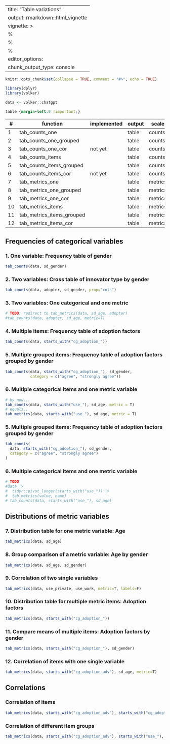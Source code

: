 
---
title: "Table variations"
output: rmarkdown::html_vignette
vignette: >
  %\VignetteIndexEntry{Table variations}
  %\VignetteEncoding{UTF-8}
  %\VignetteEngine{knitr::rmarkdown}
editor_options: 
  chunk_output_type: console
---

```r
knitr::opts_chunk$set(collapse = TRUE, comment = "#>", echo = TRUE)

library(dplyr)
library(volker)

data <- volker::chatgpt

```

```css
table {margin-left:0 !important;}
```


| \#     | function                     | implemented | output | scale    | columns  | crossings  |
|--------|------------------------------|-------------|--------|----------|-----------|-------------|
| 1      | tab_counts_one               |             | table  | counts   | one       |             |
| 2      | tab_counts_one_grouped     |             | table  | counts   | one       | grouped     |
| 3      | tab_counts_one_cor          | not yet     | table  | counts   | one       | correlated  |
| 4      | tab_counts_items           |             | table  | counts   | multiple |             |
| 5      | tab_counts_items_grouped    |            | table  | counts   | multiple | grouped     |
| 6      | tab_counts_items_cor        | not yet     | table  | counts   | multiple | correlated  |
| 7      | tab_metrics_one            |             | table  | metrics | one       |             |
| 8      | tab_metrics_one_grouped    |             | table  | metrics | one       | grouped    |
| 9      | tab_metrics_one_cor         |      | table  | metrics | one       | correlated |
| 10     | tab_metrics_items            |             | table  | metrics | multiple |             |
| 11     | tab_metrics_items_grouped   |             | table  | metrics | multiple | grouped     |
| 12     | tab_metrics_items_cor       |             | table  | metrics | multiple | correlated  |


## Frequencies of categorical variables

### 1. One variable: Frequency table of gender

```r
tab_counts(data, sd_gender)
```

### 2. Two variables: Cross table of innovator type by gender
```r
tab_counts(data, adopter, sd_gender, prop="cols")
```


### 3. Two variables: One categorical and one metric
```r
# TODO: redirect to tab_metrics(data, sd_age, adopter) 
#tab_counts(data, adopter, sd_age, metric=T)
```

### 4. Multiple items: Frequency table of adoption factors
```r
tab_counts(data, starts_with("cg_adoption_"))
```

### 5. Multiple grouped items: Frequency table of adoption factors grouped by gender
```r
tab_counts(data, starts_with("cg_adoption_"), sd_gender, 
           category = c("agree", "strongly agree"))
```

### 6. Multiple categorical items and one metric variable
```r
# by now... 
tab_counts(data, starts_with("use_"), sd_age, metric = T)
# equals.. 
tab_metrics(data, starts_with("use_"), sd_age, metric = T)

```


### 5. Multiple grouped items: Frequency table of adoption factors grouped by gender
```r
tab_counts(
  data, starts_with("cg_adoption_"), sd_gender, 
  category = c("agree", "strongly agree")
)
```

### 6. Multiple categorical items and one metric variable
```r

# TODO
#data |> 
#  tidyr::pivot_longer(starts_with("use_")) |> 
#  tab_metrics(value, name)
# tab_counts(data, starts_with("use_"), sd_age)

```

## Distributions of metric variables

### 7. Distribution table for one metric variable: Age
```r
tab_metrics(data, sd_age)
```

### 8. Group comparison of a metric variable: Age by gender

```r
tab_metrics(data, sd_age, sd_gender)
```

### 9. Correlation of two single variables
```r
tab_metrics(data, use_private, use_work, metric=T, labels=F)
```

### 10. Distribution table for multiple metric items: Adoption factors
```r
tab_metrics(data, starts_with("cg_adoption_"))
```


### 11. Compare means of multiple items: Adoption factors by gender
```r
tab_metrics(data, starts_with("cg_adoption_"), sd_gender)
```

### 12. Correlation of items with one single variable

```r
tab_metrics(data, starts_with("cg_adoption_adv"), sd_age, metric=T)
```

## Correlations

### Correlation of items

```r
tab_metrics(data, starts_with("cg_adoption_adv"), starts_with("cg_adoption_adv"), metric=T, labels=F)
```

### Correlation of different item groups

```r
tab_metrics(data, starts_with("cg_adoption_adv"), starts_with("use_"), metric=T, digits=2)
```


